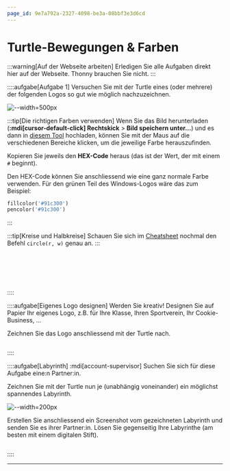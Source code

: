 ```yaml
---
page_id: 9e7a792a-2327-4098-be3a-08bbf3e3d6cd
---
```



# Turtle-Bewegungen & Farben
:::warning[Auf der Webseite arbeiten]
Erledigen Sie alle Aufgaben direkt hier auf der Webseite. Thonny brauchen Sie nicht.
:::

::::aufgabe[Aufgabe 1]
<TaskState id='a348e952-ee38-4cab-a462-273eca98e970' />
Versuchen Sie mit der Turtle eines (oder mehrere) der folgenden Logos so gut wie möglich nachzuzeichnen.

![--width=500px](img/logos.png)

:::tip[Die richtigen Farben verwenden]
Wenn Sie das Bild herunterladen (__:mdi[cursor-default-click] Rechtskick__ > __Bild speichern unter...__) und es dann in [diesem Tool](https://imagecolorpicker.com/) hochladen, können Sie mit der Maus auf die verschiedenen Bereiche klicken, um die jeweilige Farbe herauszufinden.

Kopieren Sie jeweils den **HEX-Code** heraus (das ist der Wert, der mit einem `#` beginnt).

Den HEX-Code können Sie anschliessend wie eine ganz normale Farbe verwenden. Für den grünen Teil des Windows-Logos wäre das zum Beispiel:
```py
fillcolor('#91c300')
pencolor('#91c300')
```
:::

:::tip[Kreise und Halbkreise]
Schauen Sie sich im [Cheatsheet](../Cheatsheet-Turtle-Befehle) nochmal den Befehl `circle(r, w)` genau an.
:::

```py live_py title=Windows id=02182a23-11fa-462b-b6af-e386767974ae
```

```py live_py title=Spotify id=3cb6b232-b6d6-4247-9f48-4d962c39412b
```

```py live_py title=Android id=b9cb1bf7-0293-4b3f-994a-f29d2039f8e0
```

```py live_py title=Instagram id=0056fe7b-1848-4c16-bad2-b961bc8a13fe
```

```py live_py title=Apple id=53f3adeb-33a3-4bc9-b03c-c592a3b94cf4
```

```py live_py title=YouTube id=ec85274b-35eb-4cd2-a833-a984dcf62ec2
```
::::

::::aufgabe[Eigenes Logo designen]
<TaskState id='36aa534a-651a-494c-9f08-06a30e0f61ee' />
Werden Sie kreativ! Designen Sie auf Papier Ihr eigenes Logo, z.B. für Ihre Klasse, Ihren Sportverein, Ihr Cookie-Business, ...

Zeichnen Sie das Logo anschliessend mit der Turtle nach.

```py live_py title=logo.py id=fcefe2d0-7301-4714-a39b-c4bf18232609
```
::::

::::aufgabe[Labyrinth]
<TaskState id='f769eedb-d4ad-43ac-ac25-7dc1c8e11adc' />
:mdi[account-supervisor] Suchen Sie sich für diese Aufgabe eine:n Partner:in.

Zeichnen Sie mit der Turtle nun je (unabhängig voneinander) ein möglichst spannendes Labyrinth.

![--width=200px](img/maze.svg)

Erstellen Sie anschliessend ein Screenshot vom gezeichneten Labyrinth und senden Sie es ihrer Partner:in. Lösen Sie gegenseitig Ihre Labyrinthe (am besten mit einem digitalen Stift).
```py live_py title=labyrinth.py id=964db73c-edca-4949-bdd0-46ca46b5f322
```
::::

---